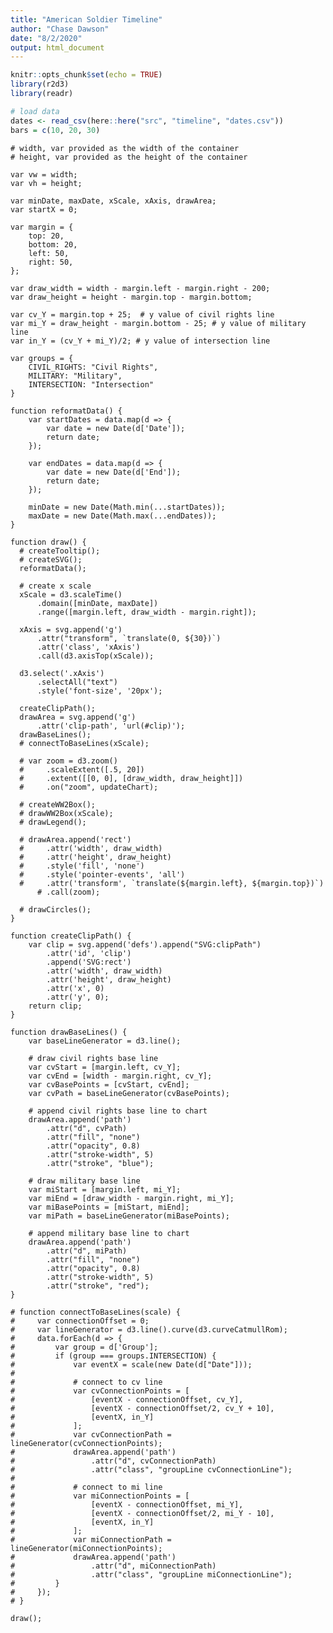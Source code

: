 ```yaml
---
title: "American Soldier Timeline"
author: "Chase Dawson"
date: "8/2/2020"
output: html_document
---
```


```r
knitr::opts_chunk$set(echo = TRUE)
library(r2d3)
library(readr)
```

```r
# load data
dates <- read_csv(here::here("src", "timeline", "dates.csv"))
bars = c(10, 20, 30)
```

```d3

# width, var provided as the width of the container
# height, var provided as the height of the container

var vw = width;
var vh = height;

var minDate, maxDate, xScale, xAxis, drawArea;
var startX = 0;
        
var margin = {
    top: 20, 
    bottom: 20, 
    left: 50, 
    right: 50,
};

var draw_width = width - margin.left - margin.right - 200;
var draw_height = height - margin.top - margin.bottom;

var cv_Y = margin.top + 25;  # y value of civil rights line
var mi_Y = draw_height - margin.bottom - 25; # y value of military line
var in_Y = (cv_Y + mi_Y)/2; # y value of intersection line

var groups = {
    CIVIL_RIGHTS: "Civil Rights",
    MILITARY: "Military",
    INTERSECTION: "Intersection"
}
        
function reformatData() {
    var startDates = data.map(d => {
        var date = new Date(d['Date']);
        return date;
    }); 

    var endDates = data.map(d => {
        var date = new Date(d['End']);
        return date;
    });
    
    minDate = new Date(Math.min(...startDates));
    maxDate = new Date(Math.max(...endDates));
}

function draw() {
  # createTooltip();
  # createSVG();
  reformatData();   
  
  # create x scale
  xScale = d3.scaleTime()
      .domain([minDate, maxDate])
      .range([margin.left, draw_width - margin.right]);
  
  xAxis = svg.append('g')
      .attr("transform", `translate(0, ${30})`)
      .attr('class', 'xAxis')
      .call(d3.axisTop(xScale));
  
  d3.select('.xAxis')
      .selectAll("text")
      .style('font-size', '20px');
  
  createClipPath();
  drawArea = svg.append('g')
      .attr('clip-path', 'url(#clip)');
  drawBaseLines();
  # connectToBaseLines(xScale);
  
  # var zoom = d3.zoom()
  #     .scaleExtent([.5, 20])
  #     .extent([[0, 0], [draw_width, draw_height]])
  #     .on("zoom", updateChart);
  
  # createWW2Box();
  # drawWW2Box(xScale);
  # drawLegend();
  
  # drawArea.append('rect')
  #     .attr('width', draw_width)
  #     .attr('height', draw_height)
  #     .style('fill', 'none')
  #     .style('pointer-events', 'all')
  #     .attr('transform', `translate(${margin.left}, ${margin.top})`)
      # .call(zoom);
  
  # drawCircles();
}

function createClipPath() {
    var clip = svg.append('defs').append("SVG:clipPath")
        .attr('id', 'clip')
        .append('SVG:rect')
        .attr('width', draw_width)
        .attr('height', draw_height)
        .attr('x', 0)
        .attr('y', 0);
    return clip;
}

function drawBaseLines() {
    var baseLineGenerator = d3.line();
    
    # draw civil rights base line
    var cvStart = [margin.left, cv_Y];
    var cvEnd = [width - margin.right, cv_Y];
    var cvBasePoints = [cvStart, cvEnd];
    var cvPath = baseLineGenerator(cvBasePoints);
    
    # append civil rights base line to chart
    drawArea.append('path')
        .attr("d", cvPath)
        .attr("fill", "none")
        .attr("opacity", 0.8)
        .attr("stroke-width", 5)
        .attr("stroke", "blue");
        
    # draw military base line
    var miStart = [margin.left, mi_Y];
    var miEnd = [draw_width - margin.right, mi_Y];
    var miBasePoints = [miStart, miEnd];
    var miPath = baseLineGenerator(miBasePoints);
    
    # append military base line to chart
    drawArea.append('path')
        .attr("d", miPath)
        .attr("fill", "none")
        .attr("opacity", 0.8)
        .attr("stroke-width", 5)
        .attr("stroke", "red");
}

# function connectToBaseLines(scale) {
#     var connectionOffset = 0;
#     var lineGenerator = d3.line().curve(d3.curveCatmullRom);
#     data.forEach(d => {
#         var group = d['Group'];
#         if (group === groups.INTERSECTION) {
#             var eventX = scale(new Date(d["Date"]));
# 
#             # connect to cv line
#             var cvConnectionPoints = [
#                 [eventX - connectionOffset, cv_Y],
#                 [eventX - connectionOffset/2, cv_Y + 10],
#                 [eventX, in_Y]
#             ];
#             var cvConnectionPath = lineGenerator(cvConnectionPoints);
#             drawArea.append('path')
#                 .attr("d", cvConnectionPath)
#                 .attr("class", "groupLine cvConnectionLine");
# 
#             # connect to mi line
#             var miConnectionPoints = [
#                 [eventX - connectionOffset, mi_Y],
#                 [eventX - connectionOffset/2, mi_Y - 10],
#                 [eventX, in_Y]
#             ];
#             var miConnectionPath = lineGenerator(miConnectionPoints);
#             drawArea.append('path')
#                 .attr("d", miConnectionPath)
#                 .attr("class", "groupLine miConnectionLine");
#         }
#     });
# }

draw();
```

